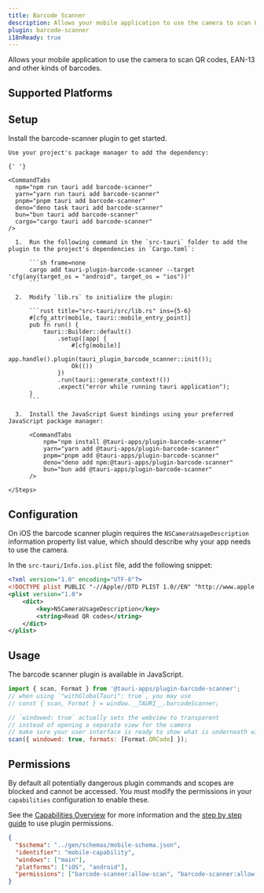 ```yaml
---
title: Barcode Scanner
description: Allows your mobile application to use the camera to scan QR codes, EAN-13 and other types of barcodes.
plugin: barcode-scanner
i18nReady: true
---
```




<PluginLinks plugin={frontmatter.plugin} />

Allows your mobile application to use the camera to scan QR codes, EAN-13 and other kinds of barcodes.

## Supported Platforms

<Compatibility plugin={frontmatter.plugin} />

## Setup

Install the barcode-scanner plugin to get started.

<Tabs>
  <TabItem label="Automatic">

    Use your project's package manager to add the dependency:

    {' '}

    <CommandTabs
      npm="npm run tauri add barcode-scanner"
      yarn="yarn run tauri add barcode-scanner"
      pnpm="pnpm tauri add barcode-scanner"
      deno="deno task tauri add barcode-scanner"
      bun="bun tauri add barcode-scanner"
      cargo="cargo tauri add barcode-scanner"
    />

  </TabItem>
  <TabItem label="Manual">
    <Steps>

      1.  Run the following command in the `src-tauri` folder to add the plugin to the project's dependencies in `Cargo.toml`:

          ```sh frame=none
          cargo add tauri-plugin-barcode-scanner --target 'cfg(any(target_os = "android", target_os = "ios"))'
          ```

      2.  Modify `lib.rs` to initialize the plugin:

          ```rust title="src-tauri/src/lib.rs" ins={5-6}
          #[cfg_attr(mobile, tauri::mobile_entry_point)]
          pub fn run() {
              tauri::Builder::default()
                  .setup(|app| {
                      #[cfg(mobile)]
                      app.handle().plugin(tauri_plugin_barcode_scanner::init());
                      Ok(())
                  })
                  .run(tauri::generate_context!())
                  .expect("error while running tauri application");
          }
          ```

      3.  Install the JavaScript Guest bindings using your preferred JavaScript package manager:

          <CommandTabs
              npm="npm install @tauri-apps/plugin-barcode-scanner"
              yarn="yarn add @tauri-apps/plugin-barcode-scanner"
              pnpm="pnpm add @tauri-apps/plugin-barcode-scanner"
              deno="deno add npm:@tauri-apps/plugin-barcode-scanner"
              bun="bun add @tauri-apps/plugin-barcode-scanner"
          />

    </Steps>

  </TabItem>
</Tabs>

## Configuration

On iOS the barcode scanner plugin requires the `NSCameraUsageDescription` information property list value, which should describe why your app needs to use the camera.

In the `src-tauri/Info.ios.plist` file, add the following snippet:

```xml title=src-tauri/Info.ios.plist
<?xml version="1.0" encoding="UTF-8"?>
<!DOCTYPE plist PUBLIC "-//Apple//DTD PLIST 1.0//EN" "http://www.apple.com/DTDs/PropertyList-1.0.dtd">
<plist version="1.0">
	<dict>
		<key>NSCameraUsageDescription</key>
		<string>Read QR codes</string>
	</dict>
</plist>
```

## Usage

The barcode scanner plugin is available in JavaScript.

```javascript
import { scan, Format } from '@tauri-apps/plugin-barcode-scanner';
// when using `"withGlobalTauri": true`, you may use
// const { scan, Format } = window.__TAURI__.barcodeScanner;

// `windowed: true` actually sets the webview to transparent
// instead of opening a separate view for the camera
// make sure your user interface is ready to show what is underneath with a transparent element
scan({ windowed: true, formats: [Format.QRCode] });
```

## Permissions

By default all potentially dangerous plugin commands and scopes are blocked and cannot be accessed. You must modify the permissions in your `capabilities` configuration to enable these.

See the [Capabilities Overview](/security/capabilities/) for more information and the [step by step guide](/learn/security/using-plugin-permissions/) to use plugin permissions.

```json title="src-tauri/capabilities/mobile.json"
{
  "$schema": "../gen/schemas/mobile-schema.json",
  "identifier": "mobile-capability",
  "windows": ["main"],
  "platforms": ["iOS", "android"],
  "permissions": ["barcode-scanner:allow-scan", "barcode-scanner:allow-cancel"]
}
```

<PluginPermissions plugin={frontmatter.plugin} />

